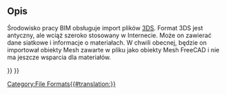 <languages/>

{{Docnav/pl
|[[Arch_JSON/pl|JSON]]
|[[Arch_SHP/pl|SHP]]
|[[Arch_Workbench/pl|środowisko pracy BIM]]
|IconL=
|IconR=
|IconC=Workbench_BIM.svg
}}

{{TOCright}}

<span id="Description"></span>
==Opis==

Środowisko pracy BIM obsługuje import plików [https://en.wikipedia.org/wiki/.3ds 3DS]. Format 3DS jest antyczny, ale wciąż szeroko stosowany w Internecie. Może on zawierać dane siatkowe i informacje o materiałach. W chwili obecnej, będzie on importował obiekty Mesh zawarte w pliku jako obiekty Mesh FreeCAD i nie ma jeszcze wsparcia dla materiałów.


{{Docnav/pl
|[[Arch_JSON/pl|JSON]]
|[[Arch_SHP/pl|SHP]]
|[[Arch_Workbench/pl|środowisko pracy BIM]]
|IconL=
|IconR=
|IconC=Workbench_BIM.svg
}}

{{BIM_Tools_navi{{#translation:}}}}
{{Userdocnavi{{#translation:}}}}
[[Category:File Formats{{#translation:}}]]
